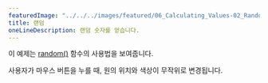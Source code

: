 ---
featuredImage: "../../../images/featured/06_Calculating_Values-02_Random-thumbnail.png"
title: 랜덤
oneLineDescription: 랜덤 숫자를 얻습니다.
---

이 예제는 <a href="/reference/#/p5/random/">random()</a> 함수의 사용법을 보여줍니다.

사용자가 마우스 버튼을 누를 때, 원의 위치와 색상이 무작위로 변경됩니다.
